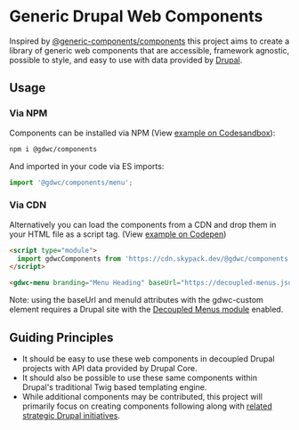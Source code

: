 
<Meta title="Overview/Usage" />

# Generic Drupal Web Components

Inspired by [@generic-components/components](https://www.npmjs.com/package/@generic-components/components) this project aims to create a library of generic web components that are accessible, framework agnostic, possible to style, and easy to use with data provided by [Drupal](https://www.drupal.org).

## Usage

### Via NPM
Components can be installed via NPM (View [example on Codesandbox](https://codesandbox.io/s/gdwc-import-joowy)):

```bash
npm i @gdwc/components
```

And imported in your code via ES imports:

```js
import '@gdwc/components/menu';
```

### Via CDN
Alternatively you can load the components from a CDN and drop them in your HTML file as a script tag. (View [example on Codepen](https://codepen.io/brianperry/pen/QWdyONQ))

```html
<script type="module">
  import gdwcComponents from 'https://cdn.skypack.dev/@gdwc/components';
</script>
```

```html
<gdwc-menu branding="Menu Heading" baseUrl="https://decoupled-menus.jsonapi.dev" menuId="main"></gdwc-menu>
```

Note: using the baseUrl and menuId attributes with the gdwc-custom element requires a Drupal site with the [Decoupled Menus module](https://www.drupal.org/project/decoupled_menus) enabled.

## Guiding Principles
* It should be easy to use these web components in decoupled Drupal projects with API data provided by Drupal Core.
* It should also be possible to use these same components within Drupal's traditional Twig based templating engine.
* While additional components may be contributed, this project will primarily focus on creating components following along with [related strategic Drupal initiatives](https://www.drupal.org/project/decoupled_menus_initiative).
